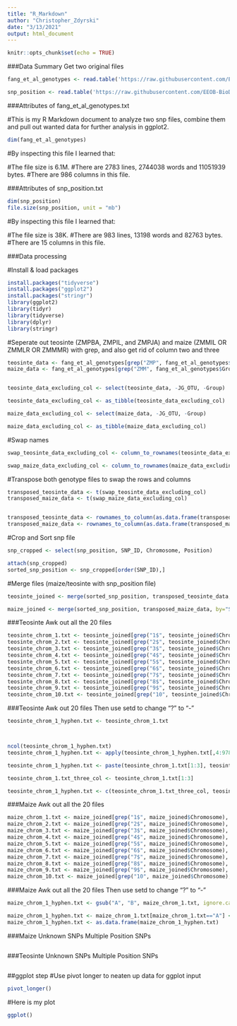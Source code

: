 ```yaml
---
title: "R_Markdown"
author: "Christopher_Zdyrski"
date: "3/13/2021"
output: html_document
---
```


```r
knitr::opts_chunk$set(echo = TRUE)
```

###Data Summary
Get two original files

```r
fang_et_al_genotypes <- read.table('https://raw.githubusercontent.com/EEOB-BioData/BCB546-Spring2021/main/assignments/UNIX_Assignment/fang_et_al_genotypes.txt', header=TRUE, sep="\t",stringsAsFactors = FALSE)

snp_position <- read.table('https://raw.githubusercontent.com/EEOB-BioData/BCB546-Spring2021/main/assignments/UNIX_Assignment/snp_position.txt', header=TRUE, sep="\t", stringsAsFactors = FALSE)


```
###Attributes of fang_et_al_genotypes.txt

#This is my R Markdown document to analyze two snp files, combine them and pull out wanted data for further analysis in ggplot2. 

```r
dim(fang_et_al_genotypes)
```


#By inspecting this file I learned that:

#The file size is 6.1M.
#There are 2783 lines, 2744038 words and 11051939 bytes.
#There are 986 columns in this file.

###Attributes of snp_position.txt

```r
dim(snp_position)
file.size(snp_position, unit = "mb")
```

#By inspecting this file I learned that:

#The file size is 38K.
#There are 983 lines, 13198 words and 82763 bytes.
#There are 15 columns in this file.

###Data processing

#Install & load packages
```r
install.packages("tidyverse")
install.packages("ggplot2")
install.packages("stringr")
library(ggplot2)
library(tidyr)
library(tidyverse)
library(dplyr)
library(stringr)

```

#Seperate out teosinte (ZMPBA, ZMPIL, and ZMPJA) and maize (ZMMIL OR ZMMLR OR ZMMMR) with grep, and also get rid of column two and three 

```r

teosinte_data <- fang_et_al_genotypes[grep("ZMP", fang_et_al_genotypes$Group), ]
maize_data <- fang_et_al_genotypes[grep("ZMM", fang_et_al_genotypes$Group), ]


teosinte_data_excluding_col <- select(teosinte_data, -JG_OTU, -Group)

teosinte_data_excluding_col <- as_tibble(teosinte_data_excluding_col)

maize_data_excluding_col <- select(maize_data, -JG_OTU, -Group)

maize_data_excluding_col <- as_tibble(maize_data_excluding_col)

```

#Swap names

```r

swap_teosinte_data_excluding_col <- column_to_rownames(teosinte_data_excluding_col, var="Sample_ID")

swap_maize_data_excluding_col <- column_to_rownames(maize_data_excluding_col, var="Sample_ID")
```


#Transpose both genotype files to swap the rows and columns

```r

transposed_teosinte_data <- t(swap_teosinte_data_excluding_col)
transposed_maize_data <- t(swap_maize_data_excluding_col)


transposed_teosinte_data <- rownames_to_column(as.data.frame(transposed_teosinte_data), var = "SNP_ID")
transposed_maize_data <- rownames_to_column(as.data.frame(transposed_maize_data), var = "SNP_ID")

```


#Crop and Sort snp file
```r
snp_cropped <- select(snp_position, SNP_ID, Chromosome, Position)

attach(snp_cropped)
sorted_snp_position <- snp_cropped[order(SNP_ID),]
```

#Merge files (maize/teosinte with snp_position file)
```r
teosinte_joined <- merge(sorted_snp_position, transposed_teosinte_data, by="SNP_ID")

maize_joined <- merge(sorted_snp_position, transposed_maize_data, by="SNP_ID")

```




###Teosinte Awk out all the 20 files
```r

teosinte_chrom_1.txt <- teosinte_joined[grep("1$", teosinte_joined$Chromosome), ]
teosinte_chrom_2.txt <- teosinte_joined[grep("2$", teosinte_joined$Chromosome), ]
teosinte_chrom_3.txt <- teosinte_joined[grep("3$", teosinte_joined$Chromosome), ]
teosinte_chrom_4.txt <- teosinte_joined[grep("4$", teosinte_joined$Chromosome), ]
teosinte_chrom_5.txt <- teosinte_joined[grep("5$", teosinte_joined$Chromosome), ]
teosinte_chrom_6.txt <- teosinte_joined[grep("6$", teosinte_joined$Chromosome), ]
teosinte_chrom_7.txt <- teosinte_joined[grep("7$", teosinte_joined$Chromosome), ]
teosinte_chrom_8.txt <- teosinte_joined[grep("8$", teosinte_joined$Chromosome), ]
teosinte_chrom_9.txt <- teosinte_joined[grep("9$", teosinte_joined$Chromosome), ]
teosinte_chrom_10.txt <- teosinte_joined[grep("10", teosinte_joined$Chromosome), ]


```



###Teosinte Awk out 20 files Then use setd to change "?" to "-"
```r

teosinte_chrom_1_hyphen.txt <- teosinte_chrom_1.txt



ncol(teosinte_chrom_1_hyphen.txt)
teosinte_chrom_1_hyphen.txt <- apply(teosinte_chrom_1_hyphen.txt[,4:978], 2, function(teosinte_chrom_1_hyphen.txt) gsub("\\?", "-", teosinte_chrom_1_hyphen.txt))

teosinte_chrom_1_hyphen.txt <- paste(teosinte_chrom_1.txt[1:3], teosinte_chrom_1_hyphen.txt[4:978])

teosinte_chrom_1.txt_three_col <- teosinte_chrom_1.txt[1:3]

teosinte_chrom_1_hyphen.txt <- c(teosinte_chrom_1.txt_three_col, teosinte_chrom_1_hyphen.txt)

```



###Maize Awk out all the 20 files
```r
maize_chrom_1.txt <- maize_joined[grep("1$", maize_joined$Chromosome), ]
maize_chrom_2.txt <- maize_joined[grep("2$", maize_joined$Chromosome), ]
maize_chrom_3.txt <- maize_joined[grep("3$", maize_joined$Chromosome), ]
maize_chrom_4.txt <- maize_joined[grep("4$", maize_joined$Chromosome), ]
maize_chrom_5.txt <- maize_joined[grep("5$", maize_joined$Chromosome), ]
maize_chrom_6.txt <- maize_joined[grep("6$", maize_joined$Chromosome), ]
maize_chrom_7.txt <- maize_joined[grep("7$", maize_joined$Chromosome), ]
maize_chrom_8.txt <- maize_joined[grep("8$", maize_joined$Chromosome), ]
maize_chrom_9.txt <- maize_joined[grep("9$", maize_joined$Chromosome), ]
maize_chrom_10.txt <- maize_joined[grep("10", maize_joined$Chromosome), ]

```

###Maize Awk out all the 20 files Then use setd to change "?" to "-"
```r
maize_chrom_1_hyphen.txt <- gsub("A", "B", maize_chrom_1.txt, ignore.case=FALSE, extended=TRUE) 

maize_chrom_1_hyphen.txt <- maize_chrom_1.txt[maize_chrom_1.txt=="A"] <- "B"
maize_chrom_1_hyphen.txt <- as.data.frame(maize_chrom_1_hyphen.txt)

```

###Maize Unknown SNPs
Multiple Position SNPs
```r

```

###Teosinte Unknown SNPs
Multiple Position SNPs

```r

```


##ggplot step
#Use pivot longer to neaten up data for ggplot input

```r
pivot_longer()

```

#Here is my plot
```r
ggplot()

```
